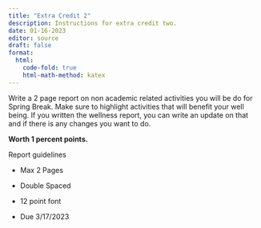 ```yaml
---
title: "Extra Credit 2"
description: Instructions for extra credit two.
date: 01-16-2023
editor: source
draft: false
format:
  html: 
    code-fold: true
    html-math-method: katex
---
```


Write a 2 page report on non academic related activities you will be do for Spring Break. Make sure to highlight activities that will benefit your well being. If you written the wellness report, you can write an update on that and if there is any changes you want to do.

**Worth 1 percent points.**

Report guidelines

-   Max 2 Pages

-   Double Spaced

-   12 point font

-   Due 3/17/2023